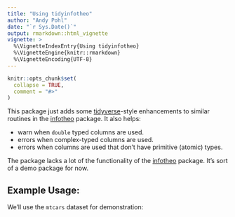 ```yaml
---
title: "Using tidyinfotheo"
author: "Andy Pohl"
date: "`r Sys.Date()`"
output: rmarkdown::html_vignette
vignette: >
  %\VignetteIndexEntry{Using tidyinfotheo}
  %\VignetteEngine{knitr::rmarkdown}
  %\VignetteEncoding{UTF-8}
---
```


```r
knitr::opts_chunk$set(
  collapse = TRUE,
  comment = "#>"
)
```

This package just adds some [tidyverse](https://www.tidyverse.org/)-style enhancements to similar
routines in the [infotheo](https://cran.r-project.org/web/packages/infotheo/index.html
) package.  It also helps:

- warn when `double` typed columns are used.
- errors when complex-typed columns are used.
- errors when columns are used that don't have primitive (atomic) types.

The package lacks a lot of the functionality of the  [infotheo](https://cran.r-project.org/web/packages/infotheo/index.html
) package.  It's sort of a demo package for now.

## Example Usage:

We'll use the `mtcars` dataset for demonstration:

